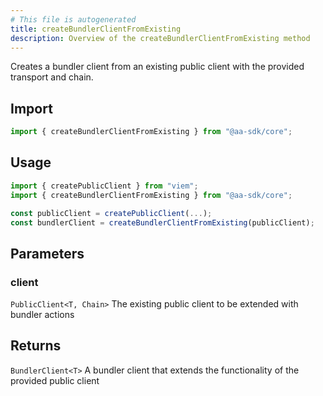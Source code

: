```yaml
---
# This file is autogenerated
title: createBundlerClientFromExisting
description: Overview of the createBundlerClientFromExisting method
---
```


Creates a bundler client from an existing public client with the provided transport and chain.

## Import

```ts
import { createBundlerClientFromExisting } from "@aa-sdk/core";
```

## Usage

```ts
import { createPublicClient } from "viem";
import { createBundlerClientFromExisting } from "@aa-sdk/core";

const publicClient = createPublicClient(...);
const bundlerClient = createBundlerClientFromExisting(publicClient);
```

## Parameters

### client

`PublicClient<T, Chain>`
The existing public client to be extended with bundler actions

## Returns

`BundlerClient<T>`
A bundler client that extends the functionality of the provided public client
